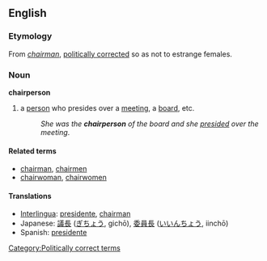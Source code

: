 ==English==
=== Etymology ===
From ''[[chairman]]'', [[politically correct]]ed so as not to estrange females.

=== Noun === 
'''chairperson'''<!-- plural chairpeople or chairpersons or both? -->

#a [[person]] who presides over a [[meeting]], a [[board]], etc.
#:''She was the '''chairperson''' of the board and she [[preside]]d over the meeting''.

==== Related terms ====
*[[chairman]], [[chairmen]]
*[[chairwoman]], [[chairwomen]]

==== Translations ====
*[[Interlingua]]: [[presidente]], [[chairman]]
*Japanese: [[議長]] ([[ぎちょう]], gichō), [[委員長]] ([[いいんちょう]], iinchō)
*Spanish: [[presidente]]

[[Category:Politically correct terms]]
